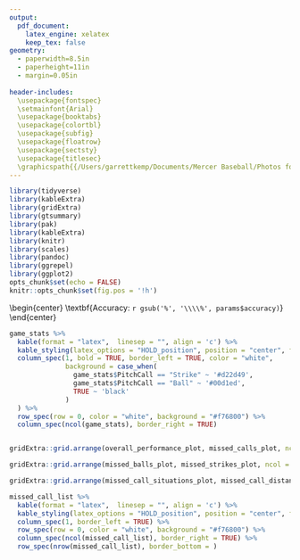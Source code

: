 ```yaml
---
output:
  pdf_document: 
    latex_engine: xelatex
    keep_tex: false
geometry: 
  - paperwidth=8.5in
  - paperheight=11in
  - margin=0.05in 
 
header-includes:
  \usepackage{fontspec}
  \setmainfont{Arial}
  \usepackage{booktabs}
  \usepackage{colortbl}
  \usepackage{subfig}
  \usepackage{floatrow}
  \usepackage{sectsty}
  \usepackage{titlesec}
  \graphicspath{{/Users/garrettkemp/Documents/Mercer Baseball/Photos for Graphics/Sailor-Bear}}
---
```


```r
library(tidyverse)
library(kableExtra)
library(gridExtra)
library(gtsummary)
library(pak)
library(kableExtra)
library(knitr)
library(scales)
library(pandoc)
library(ggrepel)
library(ggplot2)
opts_chunk$set(echo = FALSE)
knitr::opts_chunk$set(fig.pos = '!h')
```

\begin{minipage}{0.3\textwidth}
\centering
\includegraphics[width=2cm, height=2cm]{SailorBearOG}
\end{minipage}
\hfill
\begin{minipage}{0.3\textwidth}
\begin{center}
\textbf{\fontsize{20}{20}\selectfont Umpire Report}
\end{center}
\end{minipage}
\hfill
\begin{minipage}{0.3\textwidth}
\centering
\includegraphics[width=3cm, height=2cm]{SoConLogo}
\end{minipage}

\vspace{-6mm}
\begin{center}
\textbf{\fontsize{16}{16}\selectfont Accuracy: `r gsub('%', '\\\\%', params$accuracy)`}
\end{center}

\vspace{0mm} 
\begin{center}
\textbf{\normalsize `r params$date` Mercer vs `r params$opponent`}
\end{center}

\begin{center}
\textbf{\normalsize This report is based on a standardized strike zone. 
Data points on the graph do not represent the actual size of a baseball. 
Accuracy and missed calls are based on the size of the baseball in relation to 
the strike zone and "buffer zone".}
\end{center}
\vspace{0mm} 

\begin{center}
\textbf{\normalsize Game Stats}
\end{center}
\vspace{-2mm} 

```r

game_stats %>% 
  kable(format = "latex",  linesep = "", align = 'c') %>%
  kable_styling(latex_options = "HOLD_position", position = "center", font_size = 10) %>% 
  column_spec(1, bold = TRUE, border_left = TRUE, color = "white", 
              background = case_when(
                game_stats$PitchCall == "Strike" ~ '#d22d49',
                game_stats$PitchCall == "Ball" ~ '#00d1ed',
                TRUE ~ 'black'
              )
  ) %>% 
  row_spec(row = 0, color = "white", background = "#f76800") %>%
  column_spec(ncol(game_stats), border_right = TRUE) 



```
\vspace{0mm}
```r
gridExtra::grid.arrange(overall_performance_plot, missed_calls_plot, ncol = 2)
```
\vspace{0mm}
```r
gridExtra::grid.arrange(missed_balls_plot, missed_strikes_plot, ncol = 2)
```
\newpage

```r
gridExtra::grid.arrange(missed_call_situations_plot, missed_call_distance_plot, ncol = 2)
```

```r

missed_call_list %>% 
  kable(format = "latex",  linesep = "", align = 'c') %>%
  kable_styling(latex_options = "HOLD_position", position = "center", font_size = 10) %>% 
  column_spec(1, border_left = TRUE) %>% 
  row_spec(row = 0, color = "white", background = "#f76800") %>%
  column_spec(ncol(missed_call_list), border_right = TRUE) %>% 
  row_spec(nrow(missed_call_list), border_bottom = )

```
